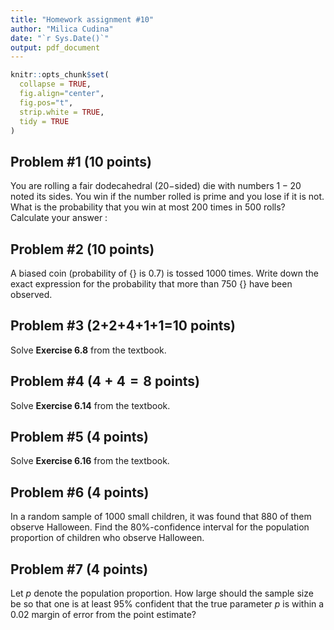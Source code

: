```yaml
---
title: "Homework assignment #10"
author: "Milica Cudina"
date: "`r Sys.Date()`"
output: pdf_document
---
```

<!-- The author of this template is Dr. Gordan Zitkovic.-->
<!-- The code chunk below contains some settings that will  -->
<!-- make your R code look better in the output pdf file.  -->
<!-- If you are curious about what each option below does, -->
<!-- go to https://yihui.org/knitr/options/ -->
<!-- If not, feel free to disregard everything ...  -->
```r
knitr::opts_chunk$set(
  collapse = TRUE,
  fig.align="center",
  fig.pos="t",
  strip.white = TRUE,
  tidy = TRUE
)
```
<!-- ... down to here. -->

## Problem #1 (10 points)
You are rolling a fair dodecahedral ($20-$sided) die with numbers $1-20$ noted its sides. You win if the number rolled is prime and you lose if it is not. What is the probability that you win at most $200$ times in $500$ rolls? 
Calculate your answer \underline{\bf both}:
\begin{itemize}
  \item[(i)] ($4$ points) using {\bf R} without an approximation, and
  \item[(ii)] ($6$ points) using the normal approximation. 
\end{itemize}


## Problem #2 (10 points)
A biased coin (probability of {\em heads} is 0.7) 
is tossed 1000 times. Write down the exact expression for the
probability that more than 750 {\em heads} have been observed. 
\begin{itemize}
  \item[(i)] ($4$ points) Use {\bf R} to calculate this probability.
  \item[(ii)] ($6$ points) Use the normal approximation to approximate this probability.
\end{itemize}


## Problem #3 (2+2+4+1+1=10 points)
Solve **Exercise 6.8** from the textbook. 


## Problem #4 ($4+4=8$ points)
Solve **Exercise 6.14** from the textbook. 


## Problem #5 ($4$ points)
Solve **Exercise 6.16** from the textbook. 


## Problem #6 ($4$ points)
In a random sample of $1000$ small children, it was found that $880$ of them observe Halloween. Find the 80\%-confidence interval for the population proportion of children who observe Halloween.   


## Problem #7 ($4$ points)
Let $p$ denote the population proportion. How large should the sample size be so that one is at least 95\% confident that the true parameter $p$ is within a 0.02 margin of error from the point estimate?

